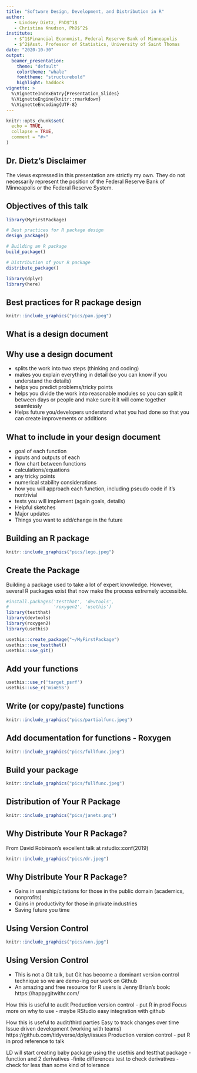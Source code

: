 ```yaml
---
title: "Software Design, Development, and Distribution in R"
author: 
   - Lindsey Dietz, PhD$^1$
   - Christina Knudson, PhD$^2$
institute: 
   - $^1$Financial Economist, Federal Reserve Bank of Minneapolis
   - $^2$Asst. Professor of Statistics, University of Saint Thomas
date: "2020-10-30"
output: 
  beamer_presentation:
    theme: "default"
    colortheme: "whale"
    fonttheme: "structurebold"
    highlight: haddock
vignette: >
  %\VignetteIndexEntry{Presentation_Slides}
  %\VignetteEngine{knitr::rmarkdown}
  %\VignetteEncoding{UTF-8}
---
```


```r
knitr::opts_chunk$set(
  echo = TRUE,
  collapse = TRUE,
  comment = "#>"
)
```

## Dr. Dietz's Disclaimer
The views expressed in this presentation are strictly my own. They do not necessarily represent the position of the Federal Reserve Bank of Minneapolis or the Federal Reserve System.

## Objectives of this talk

```r
library(MyFirstPackage)

# Best practices for R package design
design_package()

# Building an R package
build_package()

# Distribution of your R package
distribute_package()

```

```r
library(dplyr)
library(here)
```

## Best practices for R package design

```r
knitr::include_graphics("pics/pam.jpeg")
```

## What is a design document

## Why use a design document
 - splits the work into two steps (thinking and coding)
 - makes you explain everything in detail (so you can know if you understand the details)
 - helps you predict problems/tricky points
 - helps you divide the work into reasonable modules so you can split it between days or people and make sure it it will come together seamlessly
 - Helps future you/developers understand what you had done so that you can create improvements or additions

## What to include in your design document
 - goal of each function
 - inputs and outputs of each
 - flow chart between functions
 - calculations/equations
 - any tricky points
 - numerical stability considerations 
 - how you will approach each function, including pseudo code if it’s nontrivial
 - tests you will implement (again goals, details)
 - Helpful sketches
 - Major updates
 - Things you want to add/change in the future

## Building an R package 

```r
knitr::include_graphics("pics/lego.jpeg")
```

## Create the Package

Building a package used to take a lot of expert knowledge. However, several R packages exist that now make the process extremely accessible.

```r
#install.packages('testthat', 'devtools', 
#                 'roxygen2', 'usethis')
library(testthat)
library(devtools)
library(roxygen2)
library(usethis)

usethis::create_package("~/MyFirstPackage")
usethis::use_testthat()
usethis::use_git()

```

## Add your functions
```r

usethis::use_r('target_psrf')
usethis::use_r('minESS')

```

## Write (or copy/paste) functions

```r
knitr::include_graphics("pics/partialfunc.jpeg")
```

## Add documentation for functions - Roxygen

```r
knitr::include_graphics("pics/fullfunc.jpeg")
```

## Build your package

```r
knitr::include_graphics("pics/fullfunc.jpeg")
```


## Distribution of Your R Package

```r
knitr::include_graphics("pics/janets.png")
```

## Why Distribute Your R Package?

From David Robinson's excellent talk at rstudio::conf(2019)

```r
knitr::include_graphics("pics/dr.jpeg")
```

## Why Distribute Your R Package?

- Gains in usership/citations for those in the public domain (academics, nonprofits)
- Gains in productivity for those in private industries
- Saving future you time

## Using Version Control

```r
knitr::include_graphics("pics/ann.jpg")
```

## Using Version Control

- This is not a Git talk, but Git has become a dominant version control technique so we are demo-ing our work on Github
- An amazing and free resource for R users is Jenny Brian's book: https://happygitwithr.com/

How this is useful to audit
Production version control - put R in prod
Focus more on why to use - maybe RStudio easy integration with github

How this is useful to audit/third parties
Easy to track changes over time
Issue driven development (working with teams) https://github.com/tidyverse/dplyr/issues
Production version control - put R in prod reference to talk

LD will start creating baby package using the usethis and testthat package
-function and 2 derivatives
-finite differences test to check derivatives - check for less than some kind of tolerance

